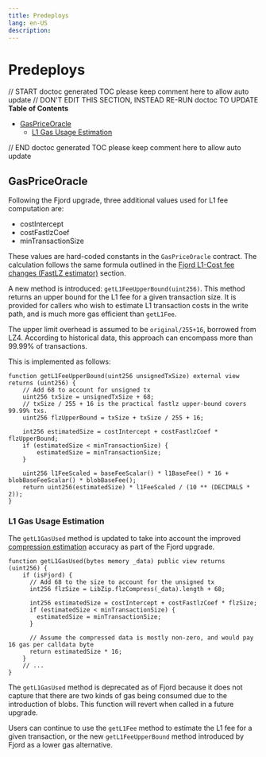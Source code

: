 ```yaml
---
title: Predeploys
lang: en-US
description:
---
```


# Predeploys

// START doctoc generated TOC please keep comment here to allow auto update
// DON'T EDIT THIS SECTION, INSTEAD RE-RUN doctoc TO UPDATE
**Table of Contents**

- [GasPriceOracle](#gaspriceoracle)
  - [L1 Gas Usage Estimation](#l1-gas-usage-estimation)

// END doctoc generated TOC please keep comment here to allow auto update

## GasPriceOracle

Following the Fjord upgrade, three additional values used for L1 fee computation are:

- costIntercept
- costFastlzCoef
- minTransactionSize

These values are hard-coded constants in the `GasPriceOracle` contract. The
calculation follows the same formula outlined in the
[Fjord L1-Cost fee changes (FastLZ estimator)](./exec-engine.md#fjord-l1-cost-fee-changes-fastlz-estimator)
section.

A new method is introduced: `getL1FeeUpperBound(uint256)`. This method returns an upper bound for the L1 fee
for a given transaction size. It is provided for callers who wish to estimate L1 transaction costs in the
write path, and is much more gas efficient than `getL1Fee`.

The upper limit overhead is assumed to be `original/255+16`, borrowed from LZ4. According to historical data, this
approach can encompass more than 99.99% of transactions.

This is implemented as follows:

```solidity
function getL1FeeUpperBound(uint256 unsignedTxSize) external view returns (uint256) {
    // Add 68 to account for unsigned tx
    uint256 txSize = unsignedTxSize + 68;
    // txSize / 255 + 16 is the practical fastlz upper-bound covers 99.99% txs.
    uint256 flzUpperBound = txSize + txSize / 255 + 16;

    int256 estimatedSize = costIntercept + costFastlzCoef * flzUpperBound;
    if (estimatedSize < minTransactionSize) {
        estimatedSize = minTransactionSize;
    }

    uint256 l1FeeScaled = baseFeeScalar() * l1BaseFee() * 16 + blobBaseFeeScalar() * blobBaseFee();
    return uint256(estimatedSize) * l1FeeScaled / (10 ** (DECIMALS * 2));
}
```

### L1 Gas Usage Estimation

The `getL1GasUsed` method is updated to take into account the improved [compression estimation](./exec-engine.md#fees)
accuracy as part of the Fjord upgrade.

```solidity
function getL1GasUsed(bytes memory _data) public view returns (uint256) {
    if (isFjord) {
      // Add 68 to the size to account for the unsigned tx
      int256 flzSize = LibZip.flzCompress(_data).length + 68;

      int256 estimatedSize = costIntercept + costFastlzCoef * flzSize;
      if (estimatedSize < minTransactionSize) {
        estimatedSize = minTransactionSize;
      }

      // Assume the compressed data is mostly non-zero, and would pay 16 gas per calldata byte
      return estimatedSize * 16;
    }
    // ...
}
```

The `getL1GasUsed` method is deprecated as of Fjord because it does not capture that there are
two kinds of gas being consumed due to the introduction of blobs. This function will revert when
called in a future upgrade.

Users can continue to use the `getL1Fee` method to estimate the L1 fee for a given transaction, or the
new `getL1FeeUpperBound` method introduced by Fjord as a lower gas alternative.
